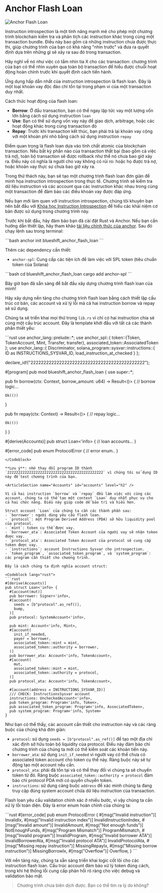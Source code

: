 
# Anchor Flash Loan

![Anchor Flash Loan](/graphics/challenge-banners/anchor-flash-loan.png)

Instruction introspection là một tính năng mạnh mẽ cho phép một chương trình blockchain kiểm tra và phân tích các instruction khác trong cùng một transaction bundle. Điều này bao gồm cả những instruction chưa được thực thi, giúp chương trình của bạn có khả năng "nhìn trước" và đưa ra quyết định dựa trên những gì sẽ xảy ra sau đó trong transaction.

Hãy nghĩ về nó như việc có tầm nhìn tia X cho các transaction: chương trình của bạn có thể nhìn xuyên qua toàn bộ transaction để hiểu được chuỗi hoạt động hoàn chỉnh trước khi quyết định cách tiến hành.

Ứng dụng hấp dẫn nhất của instruction introspection là flash loan. Đây là một loại khoản vay độc đáo chỉ tồn tại trong phạm vi của một transaction duy nhất.

Cách thức hoạt động của flash loan:
- **Borrow**: Ở đầu transaction, bạn có thể ngay lập tức vay một lượng vốn lớn bằng cách sử dụng instruction `loan`
- **Use**: Bạn có thể sử dụng vốn vay này để giao dịch, arbitrage, hoặc các hoạt động khác trong cùng transaction đó
- **Repay**: Trước khi transaction kết thúc, bạn phải trả lại khoản vay cộng với một khoản phí nhỏ bằng cách sử dụng instruction `repay`

Điểm quan trọng là flash loan dựa vào tính chất atomic của blockchain transaction. Nếu bất kỳ phần nào của transaction thất bại (bao gồm cả việc trả nợ), toàn bộ transaction sẽ được rollback như thể nó chưa bao giờ xảy ra. Điều này có nghĩa là người cho vay không có rủi ro: hoặc họ được trả nợ, hoặc khoản vay thực sự chưa bao giờ xảy ra.

Trong thử thách này, bạn sẽ tạo một chương trình flash loan đơn giản để minh họa instruction introspection trong thực tế. Chương trình sẽ kiểm tra dữ liệu instruction và các account qua các instruction khác nhau trong cùng một transaction để đảm bảo các điều khoản vay được đáp ứng.

Nếu bạn mới làm quen với instruction introspection, chúng tôi khuyên bạn nên bắt đầu với [Khóa học Instruction Introspection](/vi/courses/instruction-introspection) để hiểu các khái niệm cơ bản được sử dụng trong chương trình này.

<ArticleSection name="Cài đặt" id="installation" level="h2" />

Trước khi bắt đầu, hãy đảm bảo bạn đã cài đặt Rust và Anchor. Nếu bạn cần hướng dẫn thiết lập, hãy tham khảo [tài liệu chính thức của anchor](https://www.anchor-lang.com/docs/installation). Sau đó chạy lệnh sau trong terminal:

<Codeblock lang="terminal">
```bash
anchor init blueshift_anchor_flash_loan
```
</Codeblock>

Thêm các dependency cần thiết:
- `anchor-spl`: Cung cấp các tiện ích để làm việc với SPL token (tiêu chuẩn token của Solana)

<Codeblock lang="terminal">
```bash
cd blueshift_anchor_flash_loan
cargo add anchor-spl
```
</Codeblock>

Bây giờ bạn đã sẵn sàng để bắt đầu xây dựng chương trình flash loan của mình!

<ArticleSection name="Template" id="template" level="h2" />

Hãy xây dựng nền tảng cho chương trình flash loan bằng cách thiết lập cấu trúc cơ bản, các account và xử lý lỗi mà cả hai instruction borrow và repay sẽ sử dụng.

Chúng ta sẽ triển khai mọi thứ trong `lib.rs` vì chỉ có hai instruction chia sẻ cùng một cấu trúc account. Đây là template khởi đầu với tất cả các thành phần thiết yếu:

<Codeblock lang="rust">
```rust
use anchor_lang::prelude::*;
use anchor_spl::{
  token::{Token, TokenAccount, Mint, Transfer, transfer}, 
  associated_token::AssociatedToken
}; 
use anchor_lang::{
  Discriminator,
  solana_program::sysvar::instructions::{
      ID as INSTRUCTIONS_SYSVAR_ID,
      load_instruction_at_checked
  }
};

declare_id!("22222222222222222222222222222222222222222222");

#[program]
pub mod blueshift_anchor_flash_loan {
  use super::*;

  pub fn borrow(ctx: Context<Loan>, borrow_amount: u64) -> Result<()> {
    // borrow logic...
    
    Ok(())
  }

  pub fn repay(ctx: Context<Loan>) -> Result<()> {
    // repay logic...

    Ok(())
  }
}

#[derive(Accounts)]
pub struct Loan<'info> {
  // loan accounts...
}

#[error_code]
pub enum ProtocolError {
  // error enum..
}
```
</Codeblock>

**Lưu ý**: nhớ thay đổi program ID thành `22222222222222222222222222222222222222222222` vì chúng tôi sử dụng ID này để test chương trình của bạn.

<ArticleSection name="Accounts" id="accounts" level="h2" />

Vì cả hai instruction `borrow` và `repay` đều làm việc với cùng các account, chúng ta có thể tạo một context `Loan` duy nhất phục vụ cho cả hai chức năng. Điều này giúp code dễ bảo trì và hiểu hơn.

Struct account `Loan` của chúng ta cần các thành phần sau:
- `borrower`: người dùng yêu cầu flash loan.
- `protocol`: một Program Derived Address (PDA) sở hữu liquidity pool của protocol.
- `mint`: token cụ thể được vay.
- `borrower_ata`: Associated Token Account của người vay sẽ nhận token được vay.
- `protocol_ata`: Associated Token Account của protocol sẽ cung cấp token được vay.
- `instructions`: account Instructions Sysvar cho introspection.
- `token_program`, `associated_token_program`, và `system_program`: các program cần thiết cho chương trình.

Đây là cách chúng ta định nghĩa account struct:

<Codeblock lang="rust">
```rust
#[derive(Accounts)]
pub struct Loan<'info> {
  #[account(mut)]
  pub borrower: Signer<'info>,
  #[account(
    seeds = [b"protocol".as_ref()],
    bump,
  )]
  pub protocol: SystemAccount<'info>,

  pub mint: Account<'info, Mint>,
  #[account(
    init_if_needed,
    payer = borrower,
    associated_token::mint = mint,
    associated_token::authority = borrower,
  )]
  pub borrower_ata: Account<'info, TokenAccount>,
  #[account(
    mut,
    associated_token::mint = mint,
    associated_token::authority = protocol,
  )]
  pub protocol_ata: Account<'info, TokenAccount>,

  #[account(address = INSTRUCTIONS_SYSVAR_ID)]
  /// CHECK: InstructionsSysvar account
  instructions: UncheckedAccount<'info>,
  pub token_program: Program<'info, Token>,
  pub associated_token_program: Program<'info, AssociatedToken>,
  pub system_program: Program<'info, System>
}
```
</Codeblock>

Như bạn có thể thấy, các account cần thiết cho instruction này và các ràng buộc của chúng khá đơn giản:
- `protocol`: sử dụng `seeds = [b"protocol".as_ref()]` để tạo một địa chỉ xác định sở hữu toàn bộ liquidity của protocol. Điều này đảm bảo chỉ chương trình của chúng ta mới có thể kiểm soát các khoản tiền này.
- `borrower_ata`: sử dụng `init_if_needed` vì người vay có thể chưa có associated token account cho token cụ thể này. Ràng buộc này sẽ tự động tạo một account nếu cần.
- `protocol_ata`: phải đã tồn tại và có thể thay đổi vì chúng ta sẽ chuyển token từ đó. Ràng buộc `associated_token::authority = protocol` đảm bảo chỉ protocol PDA mới có quyền chuyển token.
- `instructions`: sử dụng càng buộc `address` để xác minh chúng ta đang truy cập đúng system account chứa dữ liệu instruction của transaction.

<ArticleSection name="Errors" id="errors" level="h2" />

Flash loan yêu cầu validation chính xác ở nhiều bước, vì vậy chúng ta cần xử lý lỗi toàn diện. Đây là error enum hoàn chỉnh của chúng ta:

<Codeblock lang="rust">
```rust
#[error_code]
pub enum ProtocolError {
    #[msg("Invalid instruction")]
    InvalidIx,
    #[msg("Invalid instruction index")]
    InvalidInstructionIndex,
    #[msg("Invalid amount")]
    InvalidAmount,
    #[msg("Not enough funds")]
    NotEnoughFunds,
    #[msg("Program Mismatch")]
    ProgramMismatch,
    #[msg("Invalid program")]
    InvalidProgram,
    #[msg("Invalid borrower ATA")]
    InvalidBorrowerAta,
    #[msg("Invalid protocol ATA")]
    InvalidProtocolAta,
    #[msg("Missing repay instruction")]
    MissingRepayIx,
    #[msg("Missing borrow instruction")]
    MissingBorrowIx,
    #[msg("Overflow")]
    Overflow,
}
```
</Codeblock>

Với nền tảng này, chúng ta sẵn sàng triển khai logic cốt lõi cho các instruction flash loan. Cấu trúc account đảm bảo xử lý token đúng cách, trong khi hệ thống lỗi cung cấp phản hồi rõ ràng cho việc debug và validation bảo mật.

> Chương trình chưa biên dịch được. Bạn có thể tìm ra lý do không?
